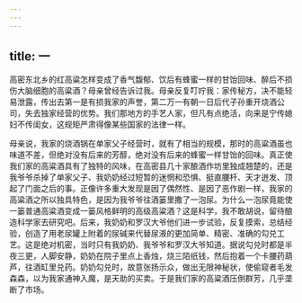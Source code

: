 ```yaml
---
---
---
```

title: 一
---




高密东北乡的红高粱怎样变成了香气馥郁、饮后有蜂蜜一样的甘饴回味、醉后不损伤大脑细胞的高粱酒？母亲曾经告诉过我。母亲反复叮咛我：家传秘方，决不能轻易泄露，传出去第一是有损我家的声誉，第二万一有朝一日后代子孙重开烧酒公司，失去独家经营的优势。我们那地方的手艺人家，但凡有点绝活，向来是宁传媳妇不传闺女，这规矩严肃得像某些国家的法律一样。

母亲说，我家的烧酒锅在单家父子经营时，就有了相当的规模，那时的高粱酒虽也味道不差，但绝对没有后来的芳醇，绝对没有后来的蜂蜜一样甘饴的回味。真正使我们家的高粱酒具有了独特的风味，在高密县几十家酿酒作坊里独成翘楚的，还是我爷爷杀掉了单家父子、我奶奶经过短暂的迷惘和恐惧、挺直腰杆、天才迸发、顶起了门面之后的事。正像许多重大发现是因了偶然性、是因了恶作剧一样，我家的高粱酒之所以独具特色，是因为我爷爷往酒篓里撒了一泡尿。为什么一泡尿竟能使一篓普通高粱酒变成一篓风格鲜明的高级高粱酒？这是科学，我不敢胡说，留待酿造科学家去研究吧。后来，我奶奶和罗汉大爷他们进一步试验，反复摸索，总结经验，创造了用老尿罐上附着的尿碱来代替尿液的更加简单、精密、准确的勾兑工艺。这是绝对机密，当时只有我奶奶、我爷爷和罗汉大爷知道。据说勾兑时都是半夜三更，人脚安静，奶奶在院子里点上香烛，烧三陌纸钱，然后抱着一个卡腰药葫芦，往酒缸里兑药。奶奶勾兑时，故意张扬示众，做出无限神秘状，使偷窥者毛发森森，以为我家通神入魔，是天助的买卖。于是我们家的高粱酒压倒群芳，几乎垄断了市场。